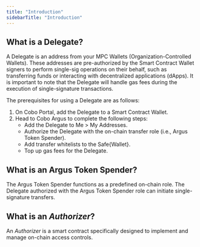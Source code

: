```yaml
---
title: "Introduction"
sidebarTitle: "Introduction"
---
```

## What is a Delegate?

A Delegate is an address from your MPC Wallets (Organization-Controlled Wallets). These addresses are pre-authorized by the Smart Contract Wallet signers to perform single-sig operations on their behalf, such as transferring funds or interacting with decentralized applications (dApps). It is important to note that the Delegate will handle gas fees during the execution of single-signature transactions.

The prerequisites for using a Delegate are as follows:

1. On Cobo Portal, add the Delegate to a Smart Contract Wallet.
2. Head to Cobo Argus to complete the following steps:
    - Add the Delegate to Me > My Addresses.
    - Authorize the Delegate with the on-chain transfer role (i.e., Argus Token Spender).
    - Add transfer whitelists to the Safe&#123;Wallet&#125;.
    - Top up gas fees for the Delegate.

## What is an Argus Token Spender?

The Argus Token Spender functions as a predefined on-chain role. The Delegate authorized with the Argus Token Spender role can initiate single-signature transfers.

## What is an _Authorizer_?

An _Authorizer_ is a smart contract specifically designed to implement and manage on-chain access controls.
